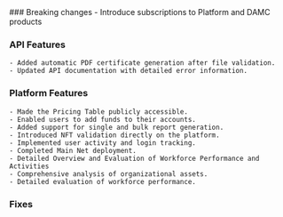 <Accordion title="August 2024">
  ### Breaking changes
    - Introduce subscriptions to Platform and DAMC products
    
  ### API Features
    - Added automatic PDF certificate generation after file validation.
    - Updated API documentation with detailed error information.

  ### Platform Features
    - Made the Pricing Table publicly accessible.
    - Enabled users to add funds to their accounts.
    - Added support for single and bulk report generation.
    - Introduced NFT validation directly on the platform.
    - Implemented user activity and login tracking.
    - Completed Main Net deployment.
    - Detailed Overview and Evaluation of Workforce Performance and Activities
    - Comprehensive analysis of organizational assets.
    - Detailed evaluation of workforce performance.

  ### Fixes
    
</Accordion>
